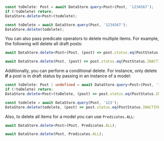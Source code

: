 <BlockSwitcher>
<Block name="TypeScript">

```ts
const toDelete: Post = await DataStore.query<Post>(Post, '1234567');
if (!toDelete) return;
DataStore.delete<Post>(todelete);
```

</Block>
<Block name="JavaScript">

```js
const toDelete = await DataStore.query(Post, '1234567');
DataStore.delete(todelete);
```

</Block>
</BlockSwitcher>


You can also pass predicate operators to delete multiple items. For example, the following will delete all draft posts:

<BlockSwitcher>
<Block name="TypeScript">

```ts
await DataStore.delete<Post>(Post, (post) => post.status.eq(PostStatus.INACTIVE));
```

</Block>
<Block name="JavaScript">

```js
await DataStore.delete(Post, (post) => post.status.eq(PostStatus.INACTIVE));
```

</Block>
</BlockSwitcher>


Additionally, you can perform a conditional delete. For instance, only delete **if** a post is in draft status by passing in an instance of a model:

<BlockSwitcher>
<Block name="TypeScript">

```ts
const toDelete: Post | undefined = await DataStore.query<Post>(Post, '123');
if (!toDelete) return;
DataStore.delete<Post>(toDelete, (post) => post.status.eq(PostStatus.INACTIVE));
```

</Block>
<Block name="JavaScript">

```js
const todelete = await DataStore.query(Post, '123');
DataStore.delete(todelete, (post) => post.status.eq(PostStatus.INACTIVE));
```

</Block>
</BlockSwitcher>


Also, to delete all items for a model you can use `Predicates.ALL`:

<BlockSwitcher>
<Block name="TypeScript">

```ts
await DataStore.delete<Post>(Post, Predicates.ALL);
```

</Block>
<Block name="JavaScript">

```js
await DataStore.delete(Post, Predicates.ALL);
```

</Block>
</BlockSwitcher>

